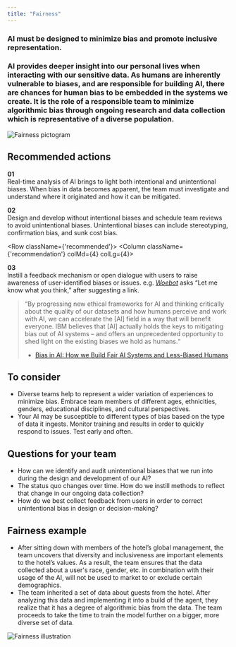 ```yaml
---
title: "Fairness"
---
```



<Row className="opener">
<Column colSm={4} colMd={7} colLg={7}>

### AI must be designed to minimize bias and promote inclusive representation.

### AI provides deeper insight into our personal lives when interacting with our sensitive data. As humans are inherently vulnerable to biases, and are responsible for building AI, there are chances for human bias to be embedded in the systems we create. It is the role of a responsible team to minimize algorithmic bias through ongoing research and data collection which is representative of a diverse population.

</Column>

<Column colSm={2} offsetSm={0} colMd={2} colLg={2} offsetLg={1}>

![Fairness pictogram](../../images/ethics/fairness/Image_1.png)

</Column>
</Row>

<Row>
<Column colSm={4}>

## Recommended actions

</Column>
<Column className={'recommendation'} colMd={4} colLg={4}>

**01**<br/>
Real-time analysis of AI brings to light both intentional and
unintentional biases. When bias in data becomes apparent, the
team must investigate and understand where it originated and how
it can be mitigated.

</Column>
<Column className={'recommendation'} colMd={4} colLg={4}>

**02**<br/>
Design and develop without intentional biases and schedule team
reviews to avoid unintentional biases. Unintentional biases can
include stereotyping, confirmation bias, and sunk cost bias.

</Column>
</Row>

<Row className={'recommended'}>
<Column className={'recommendation'} colMd={4} colLg={4}>

**03**<br/>
Instill a feedback mechanism or open dialogue with users to raise awareness of user-identified biases or issues. e.g. *[Woebot](https://woebot.io)* asks “Let me know what you think,” after suggesting a link.

</Column>
</Row>


> “By progressing new ethical frameworks for AI and thinking critically about the quality of our datasets and how humans perceive and work with AI, we can accelerate the [AI] field in a way that will benefit everyone. IBM believes that [AI] actually holds the keys to mitigating bias out of AI systems – and offers an unprecedented opportunity to shed light on the existing biases we hold as humans.“
>
> - [Bias in AI: How we Build Fair AI Systems and Less-Biased Humans](https://www.ibm.com/blogs/policy/bias-in-ai/)


<Row className="consider">
<Column colMd={7} colLg={7}>

## To consider

 - Diverse teams help to represent a wider variation of experiences
 to minimize bias. Embrace team members of different ages,
 ethnicities, genders, educational disciplines, and cultural
 perspectives.
 - Your AI may be susceptible to different types of bias based on
 the type of data it ingests. Monitor training and results in
 order to quickly respond to issues. Test early and often.


</Column>
</Row>



<Row className="questions">
<Column colMd={7} colLg={7}>

## Questions for your team

 - How can we identify and audit unintentional biases that we run
 into during the design and development of our AI?
 - The status quo changes over time. How do we instill methods to
 reflect that change in our ongoing data collection?
 - How do we best collect feedback from users in order to correct
 unintentional bias in design or decision-making?


</Column>
</Row>



<Row className="example">
<Column colMd={7} colLg={7}>

## Fairness example

 - After sitting down with members of the hotel’s global
 management, the team uncovers that diversity and inclusiveness
 are important elements to the hotel’s values. As a result, the
 team ensures that the data collected about a user's race,
 gender, etc. in combination with their usage of the AI, will not
 be used to market to or exclude certain demographics.
 - The team inherited a set of data about guests from the hotel.
 After analyzing this data and implementing it into a build of
 the agent, they realize that it has a degree of algorithmic bias
 from the data. The team proceeds to take the time to train the
 model further on a bigger, more diverse set of data.


</Column>
</Row>

![Fairness illustration](../../images/ethics/fairness/Image_2.png)
